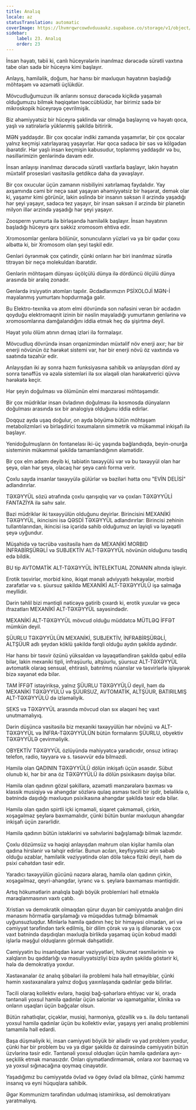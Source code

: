 ```yaml
---
title: Analıq
locale: az
statusTranslation: automatic
coverImage: https://lhvmrqwrcowdvduuaukz.supabase.co/storage/v1/object/public/strapi-uploads/small_cover-educacion-fundamental.webp-2d51a7828a2b1309555be27f7e2a61a0.webp
sidebar:
    label: 23. Analıq
    order: 23
---
```

İnsan həyatı, təbii ki, canlı hüceyrələrin inanılmaz dərəcədə sürətli vaxtına tabe olan sadə bir hüceyrə kimi başlayır.

Anlayış, hamiləlik, doğum, hər hansı bir məxluqun həyatının başladığı möhtəşəm və əzəmətli üçlükdür.

Mövcudluğumuzun ilk anlarını sonsuz dərəcədə kiçikdə yaşamalı olduğumuzu bilmək həqiqətən təəccüblüdür, hər birimiz sadə bir mikroskopik hüceyrəyə çevrilmişik.

Biz əhəmiyyətsiz bir hüceyrə şəklində var olmağa başlayırıq və həyatı qoca, yaşlı və xatirələrlə yüklənmiş şəkildə bitiririk.

MƏN yaddaşdır. Bir çox qocalar indiki zamanda yaşamırlar, bir çox qocalar yalnız keçmişi xatırlayaraq yaşayırlar. Hər qoca sadəcə bir səs və kölgədən ibarətdir. Hər yaşlı insan keçmişin kabusudur, toplanmış yaddaşdır və bu, nəsillərimizin genlərində davam edir.

İnsan anlayışı inanılmaz dərəcədə sürətli vaxtlarla başlayır, lakin həyatın müxtəlif prosesləri vasitəsilə getdikcə daha da yavaşlayır.

Bir çox oxucular üçün zamanın nisbiliyini xatırlamaq faydalıdır. Yay axşamında cəmi bir neçə saat yaşayan əhəmiyyətsiz bir həşərat, demək olar ki, yaşamır kimi görünür, lakin əslində bir insanın səksən il ərzində yaşadığı hər şeyi yaşayır, sadəcə tez yaşayır, bir insan səksən il ərzində bir planetin milyon illər ərzində yaşadığı hər şeyi yaşayır.

Zoosperm yumurta ilə birləşəndə ​​hamiləlik başlayır. İnsan həyatının başladığı hüceyrə qırx səkkiz xromosom ehtiva edir.

Xromosomlar genlərə bölünür, sonuncuların yüzləri və ya bir qədər çoxu əlbəttə ki, bir Xromosom olan şeyi təşkil edir.

Genləri öyrənmək çox çətindir, çünki onların hər biri inanılmaz sürətlə titrəyən bir neçə molekuldan ibarətdir.

Genlərin möhtəşəm dünyası üçölçülü dünya ilə dördüncü ölçülü dünya arasında bir aralıq zonadır.

Genlərdə irsiyyətin atomları tapılır. Əcdadlarımızın PSİXOLOJİ MƏN-İ mayalanmış yumurtanı hopdurmağa gəlir.

Bu Elektro-texnika və atom elmi dövründə son nəfəsini verən bir əcdadın qoyduğu elektromaqnit izinin bir nəslin mayaladığı yumurtanın genlərinə və xromosomlarına damğalandığını iddia etmək heç də şişirtmə deyil.

Həyat yolu ölüm atının dırnaq izləri ilə formalaşır.

Mövcudluq dövründə insan orqanizmindən müxtəlif növ enerji axır; hər bir enerji növünün öz hərəkət sistemi var, hər bir enerji növü öz vaxtında və saatında təzahür edir.

Anlayışdan iki ay sonra həzm funksiyasına sahibik və anlayışdan dörd ay sonra tənəffüs və əzələ sistemləri ilə sıx əlaqəli olan hərəkətverici qüvvə hərəkətə keçir.

Hər şeyin doğulması və ölümünün elmi mənzərəsi möhtəşəmdir.

Bir çox müdriklər insan övladının doğulması ilə kosmosda dünyaların doğulması arasında sıx bir analogiya olduğunu iddia edirlər.

Doqquz ayda uşaq doğulur, on ayda böyümə bütün möhtəşəm metabolizmləri və birləşdirici toxumaların simmetrik və mükəmməl inkişafı ilə başlayır.

Yenidoğulmuşların ön fontanelası iki-üç yaşında bağlandıqda, beyin-onurğa sisteminin mükəmməl şəkildə tamamlandığının əlamətidir.

Bir çox elm adamı deyib ki, təbiətin təxəyyülü var və bu təxəyyül olan hər şeyə, olan hər şeyə, olacaq hər şeyə canlı forma verir.

Çoxlu sayda insanlar təxəyyülə gülürlər və bəziləri hətta onu "EVİN DELİSİ" adlandırırlar.

TƏXƏYYÜL sözü ətrafında çoxlu qarışıqlıq var və çoxları TƏXƏYYÜLİ FANTAZİYA ilə səhv salır.

Bəzi müdriklər iki təxəyyülün olduğunu deyirlər. Birincisini MEXANİKİ TƏXƏYYÜL, ikincisini isə QƏSDİ TƏXƏYYÜL adlandırırlar: Birincisi zehinin tullantılarından, ikincisi isə içəridə sahib olduğumuz ən layiqli və ləyaqətli şeyə uyğundur.

Müşahidə və təcrübə vasitəsilə həm də MEXANİKİ MORBID İNFRABİRŞÜRƏLİ və SUBJEKTİV ALT-TƏXƏYYÜL növünün olduğunu təsdiq edə bildik.

BU tip AVTOMATİK ALT-TƏXƏYYÜL İNTELEKTUAL ZONANIN altında işləyir.

Erotik təsvirlər, morbid kino, ikiqat mənalı ədviyyatlı hekayələr, morbid zarafatlar və s. şüursuz şəkildə MEXANİKİ ALT-TƏXƏYYÜLÜ işə salmağa meyllidir.

Dərin təhlil bizi məntiqli nəticəyə gətirib çıxardı ki, erotik yuxular və gecə ifrazatları MEXANİKİ ALT-TƏXƏYYÜL sayəsindədir.

MEXANİKİ ALT-TƏXƏYYÜL mövcud olduğu müddətcə MÜTLƏQ İFFƏT mümkün deyil.

ŞÜURLU TƏXƏYYÜLÜN MEXANİKİ, SUBJEKTİV, İNFRABİRŞÜRƏLİ, ALTŞÜUR adlı şeydən köklü şəkildə fərqli olduğu aydın şəkildə aydındır.

Hər hansı bir təsvir özünü yüksəldən və ləyaqətləndirən şəkildə qəbul edilə bilər, lakin mexaniki tipli, infraşüurlu, altşüurlu, şüursuz ALT-TƏXƏYYÜL avtomatik olaraq sensual, ehtiraslı, batırılmış nüanslar və təsvirlərlə işləyərək bizə xəyanət edə bilər.

TAM İFFƏT istəyiriksə, yalnız ŞÜURLU TƏXƏYYÜLÜ deyil, həm də MEXANİKİ TƏXƏYYÜLÜ və ŞÜURSUZ, AVTOMATİK, ALTŞÜUR, BATIRILMIŞ ALT-TƏXƏYYÜLÜ də izləməliyik.

SEKS və TƏXƏYYÜL arasında mövcud olan sıx əlaqəni heç vaxt unutmamalıyıq.

Dərin düşüncə vasitəsilə biz mexaniki təxəyyülün hər növünü və ALT-TƏXƏYYÜL və İNFRA-TƏXƏYYÜLÜN bütün formalarını ŞÜURLU, obyektiv TƏXƏYYÜLƏ çevirməliyik.

OBYEKTİV TƏXƏYYÜL özlüyündə mahiyyətcə yaradıcıdır, onsuz ixtiraçı telefon, radio, təyyarə və s. təsəvvür edə bilməzdi.

Hamilə olan QADININ TƏXƏYYÜLÜ dölün inkişafı üçün əsasdır. Sübut olunub ki, hər bir ana öz TƏXƏYYÜLÜ ilə dölün psixikasını dəyişə bilər.

Hamilə olan qadının gözəl şəkillərə, əzəmətli mənzərələrə baxması və klassik musiqiyə və ahəngdar sözlərə qulaq asması təcili bir işdir, beləliklə o, bətnində daşıdığı məxluqun psixikasına ahəngdar şəkildə təsir edə bilər.

Hamilə olan qadın spirtli içki içməməli, siqaret çəkməməli, çirkin, xoşagəlməz şeylərə baxmamalıdır, çünki bütün bunlar məxluqun ahəngdar inkişafı üçün zərərlidir.

Hamilə qadının bütün istəklərini və səhvlərini bağışlamağı bilmək lazımdır.

Çoxlu dözümsüz və həqiqi anlayışdan məhrum olan kişilər hamilə olan qadına hirslənir və təhqir edirlər. Bunun acıları, keyfiyyətsiz ərin səbəb olduğu əzablar, hamiləlik vəziyyətində olan dölə təkcə fiziki deyil, həm də psixi cəhətdən təsir edir.

Yaradıcı təxəyyülün gücünü nəzərə alaraq, hamilə olan qadının çirkin, xoşagəlməz, qeyri-ahəngdar, iyrənc və s. şeylərə baxmaması məntiqidir.

Artıq hökumətlərin analıqla bağlı böyük problemləri həll etməklə maraqlanmasının vaxtı çatıb.

Xristian və demokratik olmaqdan qürur duyan bir cəmiyyətdə analığın dini mənasını hörmətlə qarşılamağı və müqəddəs tutmağı bilməmək uyğunsuzluqdur. Minlərlə hamilə qadının heç bir himayəsi olmadan, əri və cəmiyyət tərəfindən tərk edilmiş, bir dilim çörək və ya iş dilənərək və çox vaxt bətnində daşıdıqları məxluqla birlikdə yaşamaq üçün kobud maddi işlərlə məşğul olduqlarını görmək dəhşətlidir.

Cəmiyyətin bu insanlıqdan kənar vəziyyətləri, hökumət rəsmilərinin və xalqların bu qəddarlığı və məsuliyyətsizliyi bizə aydın şəkildə göstərir ki, hələ də demokratiya yoxdur.

Xəstəxanalar öz analıq şöbələri ilə problemi hələ həll etməyiblər, çünki həmin xəstəxanalara yalnız doğuş yaxınlaşanda qadınlar gedə bilirlər.

Təcili olaraq kollektiv evlərə, həqiqi bağ-şəhərlərə ehtiyac var ki, orada təntənəli yoxsul hamilə qadınlar üçün salonlar və iqamətgahlar, klinika və onların uşaqları üçün bağçalar olsun.

Bütün rahatlıqlar, çiçəklər, musiqi, harmoniya, gözəllik və s. ilə dolu təntənəli yoxsul hamilə qadınlar üçün bu kollektiv evlər, yaşayış yeri analıq problemini tamamilə həll edərdi.

Başa düşməliyik ki, insan cəmiyyəti böyük bir ailədir və yad problem yoxdur, çünki hər bir problem bu və ya digər şəkildə öz dairəsində cəmiyyətin bütün üzvlərinə təsir edir. Təntənəli yoxsul olduqları üçün hamilə qadınlara ayrı-seçkilik etmək mənasızdır. Onları qiymətləndirməmək, onlara xor baxmaq və ya yoxsul sığınacağına qoymaq cinayətdir.

Yaşadığımız bu cəmiyyətdə övlad və ögey övlad ola bilməz, çünki hamımız insanıq və eyni hüquqlara sahibik.

Əgər Kommunizm tərəfindən udulmaq istəmiriksə, əsl demokratiyanı yaratmalıyıq.
